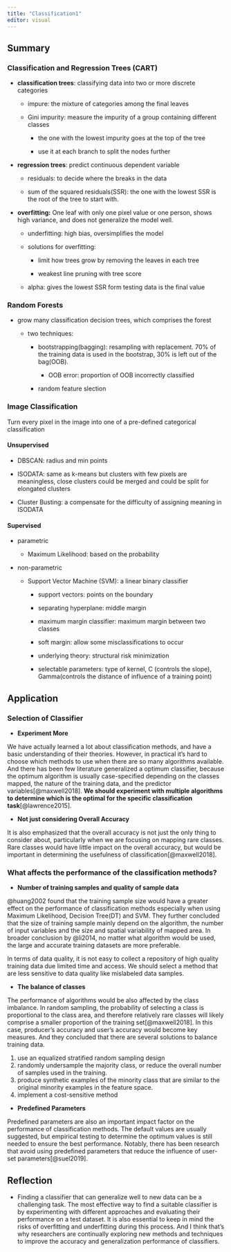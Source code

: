 ```yaml
---
title: "Classification1"
editor: visual
---
```


## Summary

### Classification and Regression Trees (CART)

-   **classification trees**: classifying data into two or more discrete categories

    -   impure: the mixture of categories among the final leaves

    -   Gini impurity: measure the impurity of a group containing different classes

        -   the one with the lowest impurity goes at the top of the tree

        -   use it at each branch to split the nodes further

-   **regression trees**: predict continuous dependent variable

    -   residuals: to decide where the breaks in the data

    -   sum of the squared residuals(SSR): the one with the lowest SSR is the root of the tree to start with.

-   **overfitting:** One leaf with only one pixel value or one person, shows high variance, and does not generalize the model well.

    -   underfitting: high bias, oversimplifies the model

    -   solutions for overfitting:

        -   limit how trees grow by removing the leaves in each tree

        -   weakest line pruning with tree score

    -   alpha: gives the lowest SSR form testing data is the final value

### Random Forests

-   grow many classification decision trees, which comprises the forest

    -   two techniques:

        -   bootstrapping(bagging): resampling with replacement. 70% of the training data is used in the bootstrap, 30% is left out of the bag(OOB).

            -   OOB error: proportion of OOB incorrectly classified

        -   random feature slection

### Image Classification

Turn every pixel in the image into one of a pre-defined categorical classification

#### Unsupervised

-   DBSCAN: radius and min points

-   ISODATA: same as k-means but clusters with few pixels are meaningless, close clusters could be merged and could be split for elongated clusters

-   Cluster Busting: a compensate for the difficulty of assigning meaning in ISODATA

#### Supervised

-   parametric

    -   Maximum Likelihood: based on the probability

-   non-parametric

    -   Support Vector Machine (SVM): a linear binary classifier
        -   support vectors: points on the boundary

        -   separating hyperplane: middle margin

        -   maximum margin classifier: maximum margin between two classes

        -   soft margin: allow some misclassifications to occur

        -   underlying theory: structural risk minimization

        -   selectable parameters: type of kernel, C (controls the slope), Gamma(controls the distance of influence of a training point)

## Application

### Selection of Classifier

-   **Experiment More**

We have actually learned a lot about classification methods, and have a basic understanding of their theories. However, in practical it's hard to choose which methods to use when there are so many algorithms available. And there has been few literature generalized a optimum classifier, because the optimum algorithm is usually case-specified depending on the classes mapped, the nature of the training data, and the predictor variables[@maxwell2018]. **We should experiment with multiple algorithms to determine which is the optimal for the specific classification task**[@lawrence2015].

-   **Not just considering Overall Accuracy**

It is also emphasized that the overall accuracy is not just the only thing to consider about, particularly when we are focusing on mapping rare classes. Rare classes would have little impact on the overall accuracy, but would be important in determining the usefulness of classification[@maxwell2018].

### What affects the performance of the classification methods?

-   **Number of training samples and quality of sample data**

@huang2002 found that the training sample size would have a greater effect on the performance of classification methods especially when using Maximum Likelihood, Decision Tree(DT) and SVM. They further concluded that the size of training sample mainly depend on the algorithm, the number of input variables and the size and spatial variability of mapped area. In broader conclusion by @li2014, no matter what algorithm would be used, the large and accurate training datasets are more preferable.

In terms of data quality, it is not easy to collect a repository of high quality training data due limited time and access. We should select a method that are less sensitive to data quality like mislabeled data samples.

-   **The balance of classes**

The performance of algorithms would be also affected by the class imbalance. In random sampling, the probability of selecting a class is proportional to the class area, and therefore relatively rare classes will likely comprise a smaller proportion of the training set[@maxwell2018]. In this case, producer's accuracy and user's accuracy would become key measures. And they concluded that there are several solutions to balance training data.

1.  use an equalized stratified random sampling design
2.  randomly undersample the majority class, or reduce the overall number of samples used in the training.
3.  produce synthetic examples of the minority class that are similar to the original minority examples in the feature space.
4.  implement a cost-sensitive method

-   **Predefined Parameters**

Predefined parameters are also an important impact factor on the performance of classification methods. The default values are usually suggested, but empirical testing to determine the optimum values is still needed to ensure the best performance. Notably, there has been research that avoid using predefined parameters that reduce the influence of user-set parameters[@suel2019].

## Reflection

-   Finding a classifier that can generalize well to new data can be a challenging task. The most effective way to find a suitable classifier is by experimenting with different approaches and evaluating their performance on a test dataset. It is also essential to keep in mind the risks of overfitting and underfitting during this process. And I think that's why researchers are continually exploring new methods and techniques to improve the accuracy and generalization performance of classifiers.

